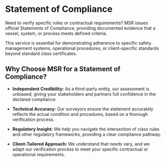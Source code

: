 # Statement of Compliance

<div data-type='wrapper'>
Need to verify specific rules or contractual requirements? MSR issues official Statements of Compliance, providing documented evidence that a vessel, system, or process meets defined criteria.

This service is essential for demonstrating adherence to specific safety management systems, operational procedures, or client-specific standards beyond standard class certificates.

## **Why Choose MSR for a Statement of Compliance?**

- **Independent Credibility:** As a third-party entity, our assessment is unbiased, giving your stakeholders and partners full confidence in the declared compliance.

- **Technical Accuracy:** Our surveyors ensure the statement accurately reflects the actual condition and procedures, based on a thorough verification process.

- **Regulatory Insight:** We help you navigate the intersection of class rules and other regulatory frameworks, providing a clear compliance pathway.

- **Client-Tailored Approach:** We understand that needs vary, and we adapt our verification process to meet your specific contractual or operational requirements.
</div>
